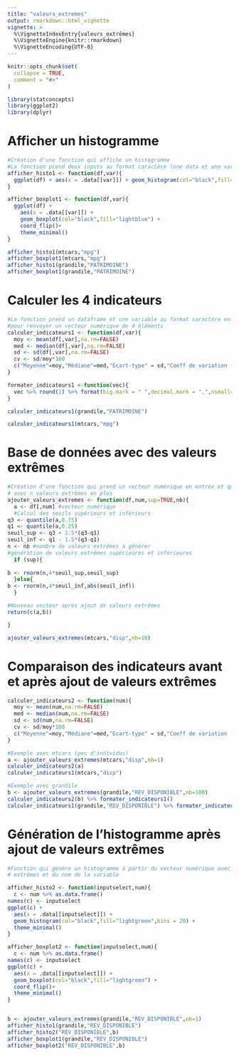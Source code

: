 ```yaml
---
title: "valeurs_extremes"
output: rmarkdown::html_vignette
vignette: >
  %\VignetteIndexEntry{valeurs_extrêmes}
  %\VignetteEngine{knitr::rmarkdown}
  %\VignetteEncoding{UTF-8}
---
```


```r
knitr::opts_chunk$set(
  collapse = TRUE,
  comment = "#>"
)
```

```r
library(statconcepts)
library(ggplot2)
library(dplyr)
```

# Afficher un histogramme

```r

#Création d'une fonction qui affiche un histogramme
#La fonction prend deux inputs au format caractère (une data et une variable) et renvoie un objet ggplot
afficher_histo1 <- function(df,var){
  ggplot(df) + aes(x = .data[[var]]) + geom_histogram(col="black",fill="lightblue",bins = 20) + theme_minimal()
}

afficher_boxplot1 <- function(df,var){
  ggplot(df) + 
    aes(x = .data[[var]]) + 
    geom_boxplot(col="black",fill="lightblue") + 
    coord_flip()+ 
    theme_minimal()
}

afficher_histo1(mtcars,"mpg")
afficher_boxplot1(mtcars,"mpg")
afficher_histo1(grandile,"PATRIMOINE")
afficher_boxplot1(grandile,"PATRIMOINE")
```

# Calculer les 4 indicateurs

```r
#La fonction prend un dataframe et une variable au format caractère en input
#pour renvoyer un vecteur numérique de 4 éléments
calculer_indicateurs1 <- function(df,var){
  moy <- mean(df[,var],na.rm=FALSE)
  med <- median(df[,var],na.rm=FALSE)
  sd <- sd(df[,var],na.rm=FALSE)
  cv <- sd/moy*100
  c("Moyenne"=moy,"Médiane"=med,"Ecart-type" = sd,"Coeff de variation (en %)"=cv) 
}

formater_indicateurs1 <-function(vec){
  vec %>% round(1) %>% format(big.mark = " ",decimal.mark = ",",nsmall=1)
} 

calculer_indicateurs1(grandile,"PATRIMOINE")

calculer_indicateurs1(mtcars,"mpg")

```

# Base de données avec des valeurs extrêmes

```r

#Création d'une fonction qui prend un vecteur numérique en entrée et qui renvoie un vecteur numérique
# avec n valeurs extrêmes en plus
ajouter_valeurs_extremes <- function(df,num,sup=TRUE,nb){
  a <- df[,num] #vecteur numérique
  #Calcul des seuils supérieurs et inférieurs
q3 <- quantile(a,0.75)
q1 <- quantile(a,0.25)
seuil_sup <- q3 + 1.5*(q3-q1)
seuil_inf <- q1 - 1.5*(q3-q1)
n <- nb #nombre de valeurs extrêmes à générer
#génération de valeurs extrêmes supérieures et inférieures
  if (sup){
 
b <- rnorm(n,4*seuil_sup,seuil_sup)
  }else{
b <- rnorm(n,4*seuil_inf,abs(seuil_inf))
  }

#Nouveau vecteur après ajout de valeurs extrêmes
return(c(a,b))

}

ajouter_valeurs_extremes(mtcars,"disp",nb=10)
```

# Comparaison des indicateurs avant et après ajout de valeurs extrêmes

```r
calculer_indicateurs2 <- function(num){
  moy <- mean(num,na.rm=FALSE)
  med <- median(num,na.rm=FALSE)
  sd <- sd(num,na.rm=FALSE)
  cv <- sd/moy*100
  c("Moyenne"=moy,"Médiane"=med,"Ecart-type" = sd,"Coeff de variation (en %)"=cv) 
}

#Exemple avec mtcars (peu d'individus)
a <- ajouter_valeurs_extremes(mtcars,"disp",nb=1)
calculer_indicateurs2(a)
calculer_indicateurs1(mtcars,"disp")

#Exemple avec grandile
b <- ajouter_valeurs_extremes(grandile,"REV_DISPONIBLE",nb=100)
calculer_indicateurs2(b) %>% formater_indicateurs1()
calculer_indicateurs1(grandile,"REV_DISPONIBLE") %>% formater_indicateurs1()
```

# Génération de l'histogramme après ajout de valeurs extrêmes

```r

#Fonction qui génère un histogramme à partir du vecteur numérique avec les valeurs
# extrêmes et du nom de la variable

afficher_histo2 <- function(inputselect,num){
  c <- num %>% as.data.frame()
names(c) <- inputselect
ggplot(c) + 
  aes(x = .data[[inputselect]]) + 
  geom_histogram(col="black",fill="lightgreen",bins = 20) +
  theme_minimal()
}

afficher_boxplot2 <- function(inputselect,num){
  c <- num %>% as.data.frame()
names(c) <- inputselect
ggplot(c) + 
  aes(x = .data[[inputselect]]) + 
  geom_boxplot(col="black",fill="lightgreen") +
  coord_flip()+
  theme_minimal()
}


b <- ajouter_valeurs_extremes(grandile,"REV_DISPONIBLE",nb=1)
afficher_histo1(grandile,"REV_DISPONIBLE")
afficher_histo2("REV_DISPONIBLE",b)
afficher_boxplot1(grandile,"REV_DISPONIBLE")
afficher_boxplot2("REV_DISPONIBLE",b)

```

